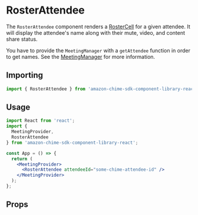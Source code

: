 
<Meta title="SDK Components/RosterAttendee" />

# RosterAttendee

The `RosterAttendee` component renders a [RosterCell](?path=/docs/ui-components-roster--roster-cell) for a given attendee. It will display the attendee's name along with their mute, video, and content share status.

You have to provide the `MeetingManager` with a `getAttendee` function in order to get names. See the [MeetingManager](?path=/docs/sdk-providers-meetingmanager--page) for more information.

## Importing

```javascript
import { RosterAttendee } from 'amazon-chime-sdk-component-library-react';
```

## Usage

```jsx
import React from 'react';
import {
  MeetingProvider,
  RosterAttendee
} from 'amazon-chime-sdk-component-library-react';

const App = () => {
  return (
    <MeetingProvider>
      <RosterAttendee attendeeId="some-chime-attendee-id" />
    </MeetingProvider>
  );
};
```

## Props

<ArgTypes of={RosterAttendee} />
